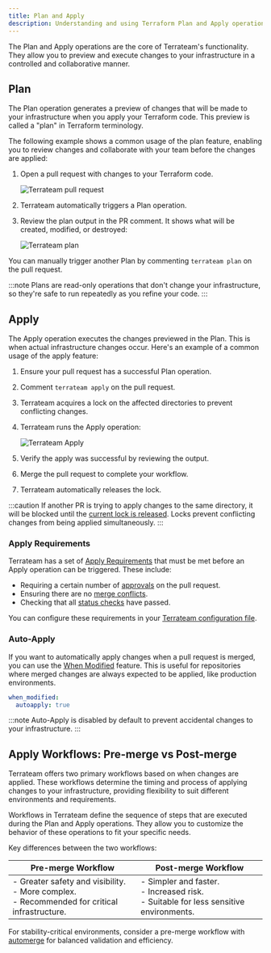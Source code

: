 ```yaml
---
title: Plan and Apply
description: Understanding and using Terraform Plan and Apply operations with Terrateam
---
```


The Plan and Apply operations are the core of Terrateam's functionality. They allow you to preview and execute changes to your infrastructure in a controlled and collaborative manner.

## Plan

The Plan operation generates a preview of changes that will be made to your infrastructure when you apply your Terraform code. This preview is called a "plan" in Terraform terminology.

The following example shows a common usage of the plan feature, enabling you to review changes and collaborate with your team before the changes are applied:
<Steps>
1. Open a pull request with changes to your Terraform code.

   ![Terrateam pull request](../../../assets/nibbler-pull-request.png)

2. Terrateam automatically triggers a Plan operation.

3. Review the plan output in the PR comment. It shows what will be created, modified, or destroyed:

    ![Terrateam plan](../../../assets/nibbler-terrateam-plan.png)

</Steps>

You can manually trigger another Plan by commenting `terrateam plan` on the pull request.

:::note
Plans are read-only operations that don't change your infrastructure, so they're safe to run repeatedly as you refine your code.
:::

## Apply

The Apply operation executes the changes previewed in the Plan. This is when actual infrastructure changes occur.
Here's an example of a common usage of the apply feature:
<Steps>
1. Ensure your pull request has a successful Plan operation.

2. Comment `terrateam apply` on the pull request.

3. Terrateam acquires a lock on the affected directories to prevent conflicting changes.

4. Terrateam runs the Apply operation:

   ![Terrateam Apply](../../../assets/nibbler-terrateam-apply.png)

5. Verify the apply was successful by reviewing the output.

6. Merge the pull request to complete your workflow.

7. Terrateam automatically releases the lock.
</Steps>

:::caution
If another PR is trying to apply changes to the same directory, it will be blocked until the [current lock is released](/advanced-workflows/locks-and-concurrency/). Locks prevent conflicting changes from being applied simultaneously.
:::



### Apply Requirements

Terrateam has a set of [Apply Requirements](/configuration-reference/apply-requirements) that must be met before an Apply operation can be triggered. These include:

- Requiring a certain number of [approvals](/configuration-reference/apply-requirements#approved) on the pull request.
- Ensuring there are no [merge conflicts](/configuration-reference/apply-requirements#merge-conflicts).
- Checking that all [status checks](/configuration-reference/apply-requirements#status-checks) have passed.

You can configure these requirements in your [Terrateam configuration file](/getting-started/configuration).
### Auto-Apply
If you want to automatically apply changes when a pull request is merged, you can use the [When Modified](/configuration-reference/when-modified) feature. This is useful for repositories where merged changes are always expected to be applied, like production environments.
```yaml
when_modified:
  autoapply: true
```
:::note 
   Auto-Apply is disabled by default to prevent accidental changes to your infrastructure.
:::
## Apply Workflows: Pre-merge vs Post-merge
Terrateam offers two primary workflows based on when changes are applied. These workflows determine the timing and process of applying changes to your infrastructure, providing flexibility to suit different environments and requirements.

Workflows in Terrateam define the sequence of steps that are executed during the Plan and Apply operations. They allow you to customize the behavior of these operations to fit your specific needs. 

Key differences between the two workflows:

| Pre-merge Workflow  |  Post-merge Workflow |
|---|---|
| - Greater safety and visibility. <br/> - More complex. <br/> - Recommended for critical infrastructure.  | - Simpler and faster. <br/>- Increased risk. <br/>- Suitable for less sensitive environments.  |

For stability-critical environments, consider a pre-merge workflow with [automerge](/configuration-reference/automerge) for balanced validation and efficiency.